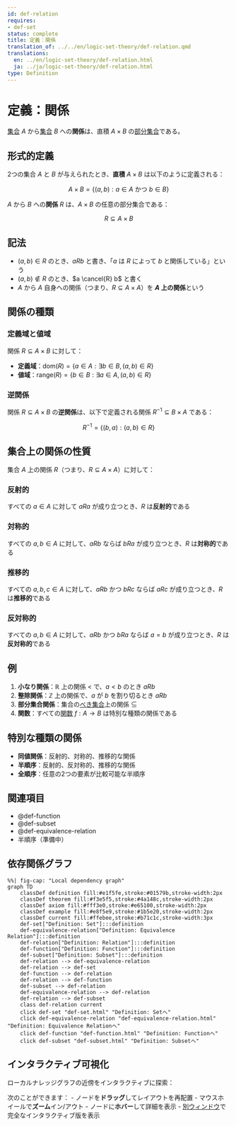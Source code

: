 ```yaml
---
id: def-relation
requires:
- def-set
status: complete
title: 定義：関係
translation_of: ../../en/logic-set-theory/def-relation.qmd
translations:
  en: ../en/logic-set-theory/def-relation.html
  ja: ../ja/logic-set-theory/def-relation.html
type: Definition
---
```


# 定義：関係 {#def-relation}

[集合](def-set.qmd) $A$ から[集合](def-set.qmd) $B$ への**関係**は、直積 $A \times B$ の[部分集合](def-subset.qmd)である。

## 形式的定義

2つの集合 $A$ と $B$ が与えられたとき、**直積** $A \times B$ は以下のように定義される：

$$A \times B = \{(a, b) : a \in A \text{ かつ } b \in B\}$$

$A$ から $B$ への**関係** $R$ は、$A \times B$ の任意の部分集合である：

$$R \subseteq A \times B$$

## 記法

- $(a, b) \in R$ のとき、$aRb$ と書き、「$a$ は $R$ によって $b$ と関係している」という
- $(a, b) \notin R$ のとき、$a \cancel{R} b$ と書く
- $A$ から $A$ 自身への関係（つまり、$R \subseteq A \times A$）を **$A$ 上の関係**という

## 関係の種類

### 定義域と値域

関係 $R \subseteq A \times B$ に対して：

- **定義域**：$\text{dom}(R) = \{a \in A : \exists b \in B, (a, b) \in R\}$
- **値域**：$\text{range}(R) = \{b \in B : \exists a \in A, (a, b) \in R\}$

### 逆関係

関係 $R \subseteq A \times B$ の**逆関係**は、以下で定義される関係 $R^{-1} \subseteq B \times A$ である：

$$R^{-1} = \{(b, a) : (a, b) \in R\}$$

## 集合上の関係の性質

集合 $A$ 上の関係 $R$（つまり、$R \subseteq A \times A$）に対して：

### 反射的

すべての $a \in A$ に対して $aRa$ が成り立つとき、$R$ は**反射的**である

### 対称的

すべての $a, b \in A$ に対して、$aRb$ ならば $bRa$ が成り立つとき、$R$ は**対称的**である

### 推移的

すべての $a, b, c \in A$ に対して、$aRb$ かつ $bRc$ ならば $aRc$ が成り立つとき、$R$ は**推移的**である

### 反対称的

すべての $a, b \in A$ に対して、$aRb$ かつ $bRa$ ならば $a = b$ が成り立つとき、$R$ は**反対称的**である

## 例

1. **小なり関係**：$\mathbb{R}$ 上の関係 $<$ で、$a < b$ のとき $aRb$
2. **整除関係**：$\mathbb{Z}$ 上の関係で、$a$ が $b$ を割り切るとき $aRb$
3. **部分集合関係**：集合の[べき集合](def-power-set.qmd)上の関係 $\subseteq$
4. **関数**：すべての[関数](def-function.qmd) $f: A \to B$ は特別な種類の関係である

## 特別な種類の関係

- **同値関係**：反射的、対称的、推移的な関係
- **半順序**：反射的、反対称的、推移的な関係
- **全順序**：任意の2つの要素が比較可能な半順序

## 関連項目

- @def-function
- @def-subset
- @def-equivalence-relation
- 半順序（準備中）

## 依存関係グラフ

```mermaid
%%| fig-cap: "Local dependency graph"
graph TD
    classDef definition fill:#e1f5fe,stroke:#01579b,stroke-width:2px
    classDef theorem fill:#f3e5f5,stroke:#4a148c,stroke-width:2px
    classDef axiom fill:#fff3e0,stroke:#e65100,stroke-width:2px
    classDef example fill:#e8f5e9,stroke:#1b5e20,stroke-width:2px
    classDef current fill:#ffebee,stroke:#b71c1c,stroke-width:3px
    def-set["Definition: Set"]:::definition
    def-equivalence-relation["Definition: Equivalence Relation"]:::definition
    def-relation["Definition: Relation"]:::definition
    def-function["Definition: Function"]:::definition
    def-subset["Definition: Subset"]:::definition
    def-relation --> def-equivalence-relation
    def-relation --> def-set
    def-function --> def-relation
    def-relation --> def-function
    def-subset --> def-relation
    def-equivalence-relation --> def-relation
    def-relation --> def-subset
    class def-relation current
    click def-set "def-set.html" "Definition: Setへ"
    click def-equivalence-relation "def-equivalence-relation.html" "Definition: Equivalence Relationへ"
    click def-function "def-function.html" "Definition: Functionへ"
    click def-subset "def-subset.html" "Definition: Subsetへ"
```

## インタラクティブ可視化

ローカルナレッジグラフの近傍をインタラクティブに探索：

::: {.graph-viz data-id="def-relation" data-width="700" data-height="500"}
:::

次のことができます：
- ノードを**ドラッグ**してレイアウトを再配置
- マウスホイールで**ズーム**イン/アウト
- ノードに**ホバー**して詳細を表示
- [別ウィンドウ](../../output/interactive/def-relation.html){target="_blank"}で完全なインタラクティブ版を表示
